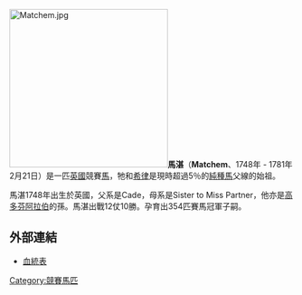 [[File:Matchem.jpg|280px]]'''馬湛'''（'''Matchem'''、1748年 - 1781年2月21日）是一匹[[英國|英國]]競賽[[馬|馬]]，牠和[[希律_(馬)|希律]]是現時超過5％的[[純種馬|純種馬]]父線的始祖。

馬湛1748年出生於英國，父系是Cade，母系是Sister to Miss Partner，他亦是[[高多芬阿拉伯|高多芬阿拉伯]]的孫。馬湛出戰12仗10勝。孕育出354匹賽馬冠軍子嗣。

==外部連結==
*[http://www.pedigreequery.com/matchem 血統表]

{{DEFAULTSORT:Matchem}}
[[Category:競賽馬匹|Category:競賽馬匹]]